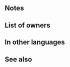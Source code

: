 {{SkillPage Tabs}}{{Weapon Infobox
|tagid=SID_誰彼のブレス
|intID=2773
|exclusive=1
|weaponType=Dragonstone
|cost=400
|might=16
|range=1
|cooldown=-1
|effect=Accelerates Special trigger (cooldown count-1). If unit is within 2 spaces of an ally, grants Atk+6 to unit and inflicts Atk-6 on foe during combat, and also, if unit deals damage to foe using a Special, restores 30% of unit's maximum HP. (Triggers even if 0 damage is dealt.) If foe's Range = 2, calculates damage using the lower of foe's Def or Res.
|statModifiers=0,16,0,0,0
|required=Flametongue
|properties=
}}
==Notes==
{{Temporary buffs}}
{{Temporary debuffs}}
{{CombatHPRecovery}}
{{LowerDefRes}}
==List of owners==
{{Skill Hero List}}
==In other languages==
{{OtherLanguages
|japanese=誰彼のブレス
|german=Mondstrahlatem
|spanishEU=Aliento nostálgico
|spanishLA=Soplo nostálgico
|french=Souffle lunaire
|italian=Soffio alla luna
|chineseTW=陌生吐息
|portuguese=Sopro lunar
}}
==See also==
{{See also skills|cond=Description LIKE '%grants Atk+%to unit%inflicts Atk-%on foe%' OR Description LIKE '%deals damage to foe using a Special%restores%of unit_s maximum HP%'|columns=3}}
{{Weapons Navbox}}